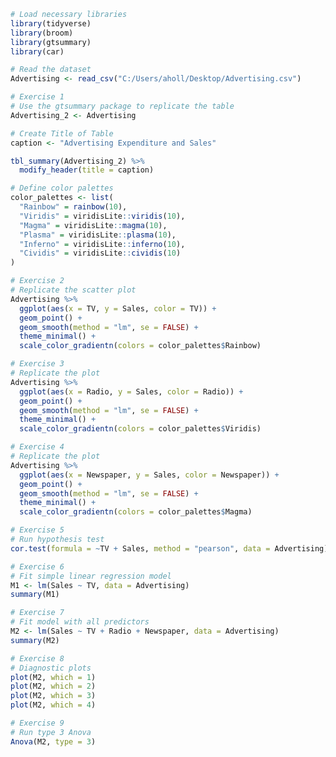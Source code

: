 
```{r}
# Load necessary libraries
library(tidyverse)
library(broom)
library(gtsummary)
library(car)

# Read the dataset
Advertising <- read_csv("C:/Users/aholl/Desktop/Advertising.csv")

# Exercise 1
# Use the gtsummary package to replicate the table
Advertising_2 <- Advertising

# Create Title of Table
caption <- "Advertising Expenditure and Sales"

tbl_summary(Advertising_2) %>%
  modify_header(title = caption)

# Define color palettes
color_palettes <- list(
  "Rainbow" = rainbow(10),
  "Viridis" = viridisLite::viridis(10),
  "Magma" = viridisLite::magma(10),
  "Plasma" = viridisLite::plasma(10),
  "Inferno" = viridisLite::inferno(10),
  "Cividis" = viridisLite::cividis(10)
)

# Exercise 2
# Replicate the scatter plot
Advertising %>%
  ggplot(aes(x = TV, y = Sales, color = TV)) +
  geom_point() +
  geom_smooth(method = "lm", se = FALSE) + 
  theme_minimal() +
  scale_color_gradientn(colors = color_palettes$Rainbow)

# Exercise 3
# Replicate the plot
Advertising %>%
  ggplot(aes(x = Radio, y = Sales, color = Radio)) +
  geom_point() +
  geom_smooth(method = "lm", se = FALSE) + 
  theme_minimal() +
  scale_color_gradientn(colors = color_palettes$Viridis)

# Exercise 4
# Replicate the plot
Advertising %>%
  ggplot(aes(x = Newspaper, y = Sales, color = Newspaper)) +
  geom_point() +
  geom_smooth(method = "lm", se = FALSE) + 
  theme_minimal() +
  scale_color_gradientn(colors = color_palettes$Magma)

# Exercise 5
# Run hypothesis test
cor.test(formula = ~TV + Sales, method = "pearson", data = Advertising)

# Exercise 6
# Fit simple linear regression model
M1 <- lm(Sales ~ TV, data = Advertising)
summary(M1)

# Exercise 7
# Fit model with all predictors
M2 <- lm(Sales ~ TV + Radio + Newspaper, data = Advertising)
summary(M2)

# Exercise 8
# Diagnostic plots
plot(M2, which = 1)
plot(M2, which = 2)
plot(M2, which = 3)
plot(M2, which = 4)

# Exercise 9
# Run type 3 Anova
Anova(M2, type = 3)
```